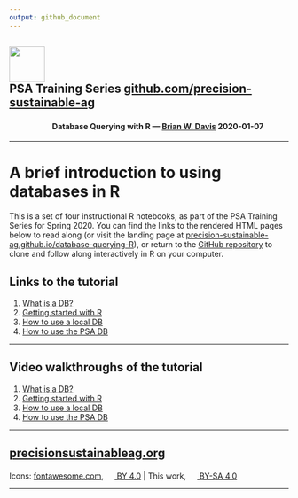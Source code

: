 ```yaml
---
output: github_document
---
```


<div>
  <h2>
    <img src="assets/PSAlogo-text.png" height = "64"/><br/>
    PSA Training Series
    <a href="https://github.com/precision-sustainable-ag" target="_blank">github.com/precision-sustainable-ag</a>
  </h2>
</div>
<h4>
  <img src="assets/database-solid.svg" height = "16"/>
  <img src="assets/table-solid.svg" height = "16"/>
  <img src="assets/terminal-solid.svg" height = "16"/>
  <img src="assets/r-project-brands.svg" height = "16"/>
  Database Querying with R &mdash; <a href="https://github.com/brianwdavis" target="_blank">Brian W. Davis</a> 2020-01-07
</h4>

----

# A brief introduction to using databases in R

This is a set of four instructional R notebooks, as part of the PSA Training Series for Spring 2020. You can find the links to the rendered HTML pages below to read along (or visit the landing page at [precision-sustainable-ag.github.io/database-querying-R](https://precision-sustainable-ag.github.io/database-querying-R){target="_blank"}), or return to the [GitHub repository](https://github.com/precision-sustainable-ag/database-querying-R){target="_blank"} to clone and follow along interactively in R on your computer.

## Links to the tutorial

1. [What is a DB?](https://precision-sustainable-ag.github.io/database-querying-R/001_What_is_a_database.nb.html){target="_blank"}
2. [Getting started with R](https://precision-sustainable-ag.github.io/database-querying-R/002_Getting_started_with_R.nb.html){target="_blank"}
3. [How to use a local DB](https://precision-sustainable-ag.github.io/database-querying-R/003_How_to_use_a_local_DB.nb.html){target="_blank"}
4. [How to use the PSA DB](https://precision-sustainable-ag.github.io/database-querying-R/004_How_to_use_the_PSA_DB.nb.html){target="_blank"}

----

## Video walkthroughs of the tutorial

1. [What is a DB?](https://youtu.be/uLL2fi6zzwc){target="_blank"}
2. [Getting started with R](https://youtu.be/SFcocTbsMOA){target="_blank"}
3. [How to use a local DB](https://youtu.be/6RPd7TOTAyI){target="_blank"}
4. [How to use the PSA DB](https://youtu.be/x9j0CguHEIM){target="_blank"}

----


## <a href="http://www.precisionsustainableag.org" target="_blank">precision<wbr>sustainable<wbr>ag.org</a>

Icons: <a href="https://fontawesome.com" target="_blank">fontawesome.com</a>, <a href="https://creativecommons.org/licenses/by/4.0/" target="_blank"><img src="assets/creative-commons-brands.svg" height = "16"> BY 4.0</a> | This work, <a href="https://creativecommons.org/licenses/by-sa/4.0/" target="_blank"><img src="assets/creative-commons-brands.svg" height = "16"> BY-SA 4.0</a>
  
----